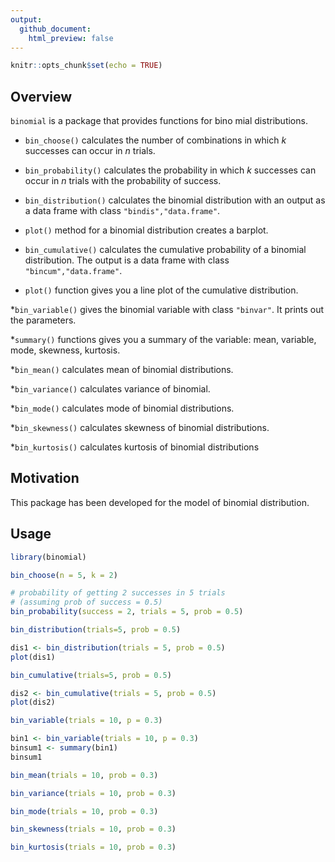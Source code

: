 ```yaml
---
output:
  github_document:
    html_preview: false
---
```



```r
knitr::opts_chunk$set(echo = TRUE)
```

## Overview

`binomial` is a package that provides functions for bino mial distributions.

* `bin_choose()` calculates the number of combinations in which $k$ successes can occur in $n$ trials.

* `bin_probability()` calculates the probability in which $k$ successes can occur in $n$ trials with the probability of success.

* `bin_distribution()` calculates the binomial distribution with an output as a data frame with class `"bindis","data.frame"`.

* `plot()` method for a binomial distribution creates a barplot.

* `bin_cumulative()` calculates the cumulative probability of a binomial distribution. The output is a data frame with class `"bincum","data.frame"`.

* `plot()` function gives you a line plot of the cumulative distribution.

*`bin_variable()` gives the binomial variable with class `"binvar"`. It prints out the parameters.

*`summary()` functions gives you a summary of the variable: mean, variable, mode, skewness, kurtosis.

*`bin_mean()` calculates mean of binomial distributions.

*`bin_variance()` calculates variance of binomial.

*`bin_mode()` calculates mode of binomial distributions.

*`bin_skewness()` calculates skewness of binomial distributions.

*`bin_kurtosis()` calculates kurtosis of binomial distributions


## Motivation

This package has been developed for the model of binomial distribution.


## Usage

```r
library(binomial)

bin_choose(n = 5, k = 2)

# probability of getting 2 successes in 5 trials
# (assuming prob of success = 0.5) 
bin_probability(success = 2, trials = 5, prob = 0.5)

bin_distribution(trials=5, prob = 0.5)

dis1 <- bin_distribution(trials = 5, prob = 0.5)
plot(dis1)

bin_cumulative(trials=5, prob = 0.5)

dis2 <- bin_cumulative(trials = 5, prob = 0.5)
plot(dis2)

bin_variable(trials = 10, p = 0.3)

bin1 <- bin_variable(trials = 10, p = 0.3)
binsum1 <- summary(bin1)
binsum1

bin_mean(trials = 10, prob = 0.3)

bin_variance(trials = 10, prob = 0.3)

bin_mode(trials = 10, prob = 0.3)

bin_skewness(trials = 10, prob = 0.3)

bin_kurtosis(trials = 10, prob = 0.3)
```
